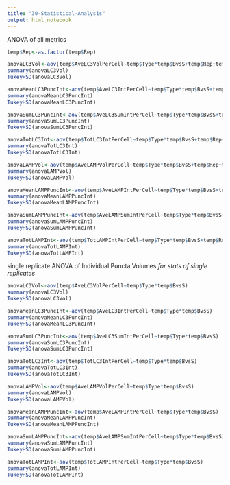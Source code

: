 ```yaml
---
title: "30-Statistical-Analysis"
output: html_notebook
---
```


ANOVA of all metrics

```r
temp$Rep<-as.factor(temp$Rep)

anovaLC3Vol<-aov(temp$AveLC3VolPerCell~temp$Type*temp$BvsS+temp$Rep+temp$Rep:temp$Type)
summary(anovaLC3Vol)
TukeyHSD(anovaLC3Vol)

anovaMeanLC3PuncInt<-aov(temp$AveLC3IntPerCell~temp$Type*temp$BvsS+temp$Rep+temp$Rep:temp$Type)
summary(anovaMeanLC3PuncInt)
TukeyHSD(anovaMeanLC3PuncInt)

anovaSumLC3PuncInt<-aov(temp$AveLC3SumIntPerCell~temp$Type*temp$BvsS+temp$Rep+temp$Rep:temp$Type)
summary(anovaSumLC3PuncInt)
TukeyHSD(anovaSumLC3PuncInt)

anovaTotLC3Int<-aov(temp$TotLC3IntPerCell~temp$Type*temp$BvsS+temp$Rep+temp$Rep:temp$Type)
summary(anovaTotLC3Int)
TukeyHSD(anovaTotLC3Int)

anovaLAMPVol<-aov(temp$AveLAMPVolPerCell~temp$Type*temp$BvsS+temp$Rep+temp$Rep:temp$Type)
summary(anovaLAMPVol)
TukeyHSD(anovaLAMPVol)

anovaMeanLAMPPuncInt<-aov(temp$AveLAMPIntPerCell~temp$Type*temp$BvsS+temp$Rep+temp$Rep:temp$Type)
summary(anovaMeanLAMPPuncInt)
TukeyHSD(anovaMeanLAMPPuncInt)

anovaSumLAMPPuncInt<-aov(temp$AveLAMPSumIntPerCell~temp$Type*temp$BvsS+temp$Rep+temp$Rep:temp$Type)
summary(anovaSumLAMPPuncInt)
TukeyHSD(anovaSumLAMPPuncInt)

anovaTotLAMPInt<-aov(temp$TotLAMPIntPerCell~temp$Type*temp$BvsS+temp$Rep+temp$Rep:temp$Type)
summary(anovaTotLAMPInt)
TukeyHSD(anovaTotLAMPInt)
```

single replicate ANOVA of Individual Puncta Volumes 
*for stats of single replicates*
```r
anovaLC3Vol<-aov(temp$AveLC3VolPerCell~temp$Type*temp$BvsS)
summary(anovaLC3Vol)
TukeyHSD(anovaLC3Vol)

anovaMeanLC3PuncInt<-aov(temp$AveLC3IntPerCell~temp$Type*temp$BvsS)
summary(anovaMeanLC3PuncInt)
TukeyHSD(anovaMeanLC3PuncInt)

anovaSumLC3PuncInt<-aov(temp$AveLC3SumIntPerCell~temp$Type*temp$BvsS)
summary(anovaSumLC3PuncInt)
TukeyHSD(anovaSumLC3PuncInt)

anovaTotLC3Int<-aov(temp$TotLC3IntPerCell~temp$Type*temp$BvsS)
summary(anovaTotLC3Int)
TukeyHSD(anovaTotLC3Int)

anovaLAMPVol<-aov(temp$AveLAMPVolPerCell~temp$Type*temp$BvsS)
summary(anovaLAMPVol)
TukeyHSD(anovaLAMPVol)

anovaMeanLAMPPuncInt<-aov(temp$AveLAMPIntPerCell~temp$Type*temp$BvsS)
summary(anovaMeanLAMPPuncInt)
TukeyHSD(anovaMeanLAMPPuncInt)

anovaSumLAMPPuncInt<-aov(temp$AveLAMPSumIntPerCell~temp$Type*temp$BvsS)
summary(anovaSumLAMPPuncInt)
TukeyHSD(anovaSumLAMPPuncInt)

anovaTotLAMPInt<-aov(temp$TotLAMPIntPerCell~temp$Type*temp$BvsS)
summary(anovaTotLAMPInt)
TukeyHSD(anovaTotLAMPInt)
```